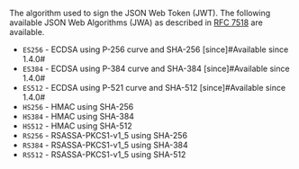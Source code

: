 The algorithm used to sign the JSON Web Token (JWT). The following available JSON Web Algorithms (JWA) as described in [RFC 7518](https://tools.ietf.org/html/rfc7518) are available.

* `ES256` - ECDSA using P-256 curve and SHA-256 [since]#Available since 1.4.0#
* `ES384` - ECDSA using P-384 curve and SHA-384 [since]#Available since 1.4.0#
* `ES512` - ECDSA using P-521 curve and SHA-512 [since]#Available since 1.4.0#
* `HS256` - HMAC using SHA-256  
* `HS384` - HMAC using SHA-384
* `HS512` - HMAC using SHA-512
* `RS256` - RSASSA-PKCS1-v1_5 using SHA-256
* `RS384` - RSASSA-PKCS1-v1_5 using SHA-384
* `RS512` - RSASSA-PKCS1-v1_5 using SHA-512
